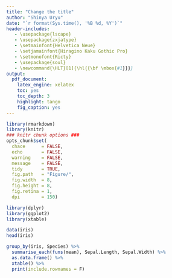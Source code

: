 ```yaml
---
title: "Change the title"
author: "Shinya Uryu"
date: "`r format(Sys.time(), '%B %d, %Y')`"
header-includes:
   - \usepackage{lscape}
   - \usepackage{zxjatype}
   - \setmainfont{Helvetica Neue}
   - \setjamainfont{Hiragino Kaku Gothic Pro}  
   - \setmonofont{Ricty}
   - \usepackage{soul}
   - \newcommand{\HLT}[1]{\hl{{\bf \mbox{#1}}}}
output:
  pdf_document:
    latex_engine: xelatex
    toc: yes
    toc_depth: 3
    highlight: tango
    fig_caption: yes
---
```

\fontsize{12}{18}
\hrulefill

```r
library(rmarkdown)
library(knitr)
### knitr chunk options ###
opts_chunk$set(
  chace      = FALSE,
  echo       = FALSE,
  warning    = FALSE,
  message    = FALSE,
  tidy       = TRUE,
  fig.path   = "Figure/",
  fig.width  = 8, 
  fig.height = 8,
  fig.retina = 1,
  dpi        = 150)
```

```r
library(dplyr)
library(ggplot2)
library(xtable)
```

\HLT{highlight}

```r
data(iris)
head(iris)
```

```r
group_by(iris, Species) %>%
  summarise_each(funs(mean), Sepal.Length, Sepal.Width) %>%
  as.data.frame() %>%
  xtable() %>%
  print(include.rownames = F)
```

\begin{table}[ht]
\centering
\begin{tabular}{lrr}
  \hline
Species & Sepal.Length & Sepal.Width \\ 
  \hline
setosa & 5.01 & 3.43 \\ 
  versicolor & 5.94 & 2.77 \\ 
  virginica & 6.59 & 2.97 \\ 
   \hline
\end{tabular}
\end{table}